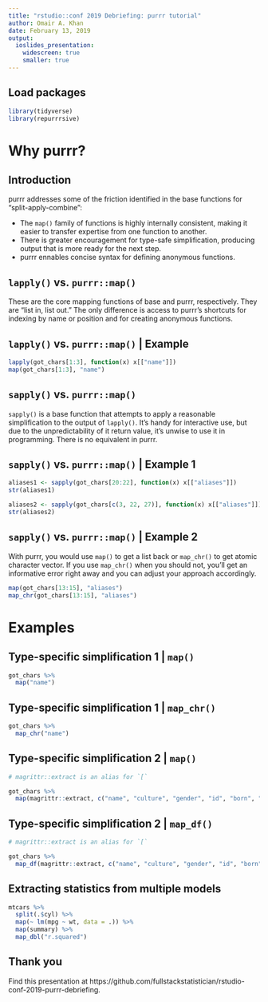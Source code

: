 ```yaml
---
title: "rstudio::conf 2019 Debriefing: purrr tutorial"
author: Omair A. Khan
date: February 13, 2019
output:
  ioslides_presentation:
    widescreen: true
    smaller: true
---
```


## Load packages

```r
library(tidyverse)
library(repurrrsive)
```

# Why purrr?

## Introduction

purrr addresses some of the friction identified in the base functions for "split-apply-combine":

  * The `map()` family of functions is highly internally consistent, making it easier to transfer expertise from one function to another.
  * There is greater encouragement for type-safe simplification, producing output that is more ready for the next step.
  * purrr ennables concise syntax for defining anonymous functions.

## `lapply()` vs. `purrr::map()`

These are the core mapping functions of base and purrr, respectively. They are "list in, list out." The only difference is access to purrr’s shortcuts for indexing by name or position and for creating anonymous functions.

## `lapply()` vs. `purrr::map()` | Example

```r
lapply(got_chars[1:3], function(x) x[["name"]])
map(got_chars[1:3], "name")
```

## `sapply()` vs. `purrr::map()`

`sapply()` is a base function that attempts to apply a reasonable simplification to the output of `lapply()`. It’s handy for interactive use, but due to the unpredictability of it return value, it’s unwise to use it in programming. There is no equivalent in purrr.

## `sapply()` vs. `purrr::map()` | Example 1

```r
aliases1 <- sapply(got_chars[20:22], function(x) x[["aliases"]])
str(aliases1)

aliases2 <- sapply(got_chars[c(3, 22, 27)], function(x) x[["aliases"]])
str(aliases2)
```

## `sapply()` vs. `purrr::map()` | Example 2

With purrr, you would use `map()` to get a list back or `map_chr()` to get atomic character vector. If you use `map_chr()` when you should not, you’ll get an informative error right away and you can adjust your approach accordingly.

```r
map(got_chars[13:15], "aliases")
map_chr(got_chars[13:15], "aliases")
```

# Examples

## Type-specific simplification 1 | `map()`

```r
got_chars %>% 
  map("name")
```

## Type-specific simplification 1 | `map_chr()`

```r
got_chars %>% 
  map_chr("name")
```

## Type-specific simplification 2 | `map()`

```r
# magrittr::extract is an alias for `[`

got_chars %>%
  map(magrittr::extract, c("name", "culture", "gender", "id", "born", "alive"))
```

## Type-specific simplification 2 | `map_df()`

```r
# magrittr::extract is an alias for `[`

got_chars %>%
  map_df(magrittr::extract, c("name", "culture", "gender", "id", "born", "alive"))
```

## Extracting statistics from multiple models

```r
mtcars %>%
  split(.$cyl) %>%
  map(~ lm(mpg ~ wt, data = .)) %>%
  map(summary) %>%
  map_dbl("r.squared")
```

## Thank you

Find this presentation at https://github.com/fullstackstatistician/rstudio-conf-2019-purrr-debriefing.

